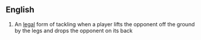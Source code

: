 == English ==

{{en-noun}}

# {{rugby}} An [[legal]] form of tackling when a player lifts the opponent off the ground by the legs and drops the opponent on its back